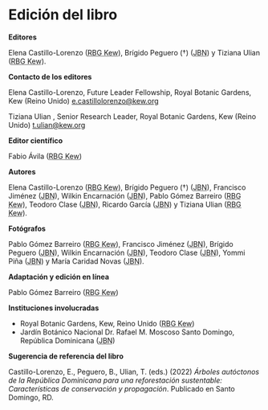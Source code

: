 # Edición del libro {.unnumbered}

**Editores**

Elena Castillo-Lorenzo (<abbr title="Royal Botanic Gardens Kew (El Real Jardín Botánico de Kew)">RBG Kew</abbr>), Brígido Peguero (†) (<abbr title="Jardín Botánico Nacional">JBN</abbr>) y Tiziana Ulian (<abbr title="Royal Botanic Gardens Kew (El Real Jardín Botánico de Kew)">RBG Kew</abbr>).

**Contacto de los editores**

Elena Castillo-Lorenzo, Future Leader Fellowship, Royal Botanic Gardens, Kew (Reino Unido) [e.castillolorenzo\@kew.org](mailto:e.castillolorenzo@kew.org){.email}

Tiziana Ulian , Senior Research Leader, Royal Botanic Gardens, Kew (Reino Unido) [t.ulian\@kew.org](mailto:t.ulian@kew.org){.email}

**Editor científico**

Fabio Ávila (<abbr title="Royal Botanic Gardens Kew (Jardínes Botánicos Reales de Kew)">RBG Kew</abbr>)

**Autores**

Elena Castillo-Lorenzo (<abbr title="Royal Botanic Gardens Kew (Jardínes Botánicos Reales de Kew)">RBG Kew</abbr>), Brígido Peguero (†) (<abbr title="Jardín Botánico Nacional">JBN</abbr>), Francisco Jiménez (<abbr title="Jardín Botánico Nacional">JBN</abbr>), Wilkin Encarnación (<abbr title="Jardín Botánico Nacional">JBN</abbr>), Pablo Gómez Barreiro (<abbr title="Royal Botanic Gardens Kew (Jardínes Botánicos Reales de Kew)">RBG Kew</abbr>), Teodoro Clase (<abbr title="Jardín Botánico Nacional">JBN</abbr>), Ricardo García (<abbr title="Jardín Botánico Nacional">JBN</abbr>) y Tiziana Ulian (<abbr title="Royal Botanic Gardens Kew (Jardínes Botánicos Reales de Kew)">RBG Kew</abbr>).

**Fotógrafos**

Pablo Gómez Barreiro (<abbr title="Royal Botanic Gardens Kew (Jardínes Botánicos Reales de Kew)">RBG Kew</abbr>), Francisco Jiménez (<abbr title="Jardín Botánico Nacional">JBN</abbr>),  Brígido Peguero (<abbr title="Jardín Botánico Nacional">JBN</abbr>), Wilkin Encarnación (<abbr title="Jardín Botánico Nacional">JBN</abbr>), Teodoro Clase (<abbr title="Jardín Botánico Nacional">JBN</abbr>), Yommi Piña (<abbr title="Jardín Botánico Nacional">JBN</abbr>) y María Caridad Novas (<abbr title="Jardín Botánico Nacional">JBN</abbr>). 

**Adaptación y edición en línea**

Pablo Gómez Barreiro (<abbr title="Royal Botanic Gardens Kew (Jardínes Botánicos Reales de Kew)">RBG Kew</abbr>)

**Instituciones involucradas**

-   Royal Botanic Gardens, Kew, Reino Unido (<abbr title="Royal Botanic Gardens Kew (Jardínes Botánicos Reales de Kew)">RBG Kew</abbr>)
-   Jardín Botánico Nacional Dr. Rafael M. Moscoso Santo Domingo, República Dominicana (<abbr title="Jardín Botánico Nacional">JBN</abbr>)

**Sugerencia de referencia del libro**

Castillo-Lorenzo, E., Peguero, B., Ulian, T. (eds.) (2022) *Árboles autóctonos de la República Dominicana para una reforestación sustentable: Características de conservación y propagación*. Publicado en Santo Domingo, RD.
